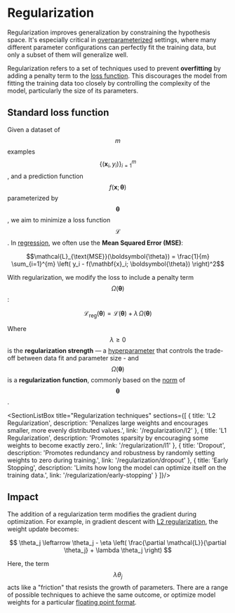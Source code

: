 # Regularization

Regularization improves generalization by constraining the hypothesis space. It's especially critical in [overparameterized](/ml/overparametrization) settings, where many different parameter configurations can perfectly fit the training data, but only a subset of them will generalize well. 

Regularization refers to a set of techniques used to prevent **overfitting** by adding a penalty term to the [loss function](/ml/loss-function). This discourages the model from fitting the training data too closely by controlling the complexity of the model, particularly the size of its parameters.

## Standard loss function

Given a dataset of $$m$$ examples $$\{(\mathbf{x}_i, y_i)\}_{i=1}^m$$, and a prediction function $$f(\mathbf{x}; \boldsymbol{\theta})$$ parameterized by $$\boldsymbol{\theta}$$, we aim to minimize a loss function $$\mathcal{L}$$. In [regression](/ml/regression), we often use the **Mean Squared Error (MSE)**:

$$\mathcal{L}_{\text{MSE}}(\boldsymbol{\theta}) = \frac{1}{m} \sum_{i=1}^{m} \left( y_i - f(\mathbf{x}_i; \boldsymbol{\theta}) \right)^2$$

With regularization, we modify the loss to include a penalty term $$\Omega(\boldsymbol{\theta})$$:

$$
\mathcal{L}_{\text{reg}}(\boldsymbol{\theta}) = \mathcal{L}(\boldsymbol{\theta}) + \lambda \, \Omega(\boldsymbol{\theta})
$$

Where $$\lambda \geq 0$$ is the **regularization strength** — a [hyperparameter](/ml/hyperparameter) that controls the trade-off between data fit and parameter size - and $$\Omega(\boldsymbol{\theta})$$ is a **regularization function**, commonly based on the [norm](/ml/norm) of $$\boldsymbol{\theta}$$.

<SectionListBox title="Regularization techniques" sections={[
    {
        title: 'L2 Regularization',
        description: 'Penalizes large weights and encourages smaller, more evenly distributed values.',
        link: '/regularization/l2'
    },
    {
        title: 'L1 Regularization',
        description: 'Promotes sparsity by encouraging some weights to become exactly zero.',
        link: '/regularization/l1'
    },
    {
        title: 'Dropout',
        description: 'Promotes redundancy and robustness by randomly setting weights to zero during training.',
        link: '/regularization/dropout'
    },
    {
        title: 'Early Stopping',
        description: 'Limits how long the model can optimize itself on the training data.',
        link: '/regularization/early-stopping'
    }
]}/>



## Impact

The addition of a regularization term modifies the gradient during optimization. For example, in gradient descent with [L2 regularization](/ml/regularization/l2), the weight update becomes:

$$ \theta_j \leftarrow \theta_j - \eta \left( \frac{\partial \mathcal{L}}{\partial \theta_j} + \lambda \theta_j \right) $$

Here, the term $$\lambda \theta_j$$ acts like a "friction" that resists the growth of parameters. There are a range of possible techniques to achieve the same outcome, or optimize model weights for a particular [floating point format](/format).